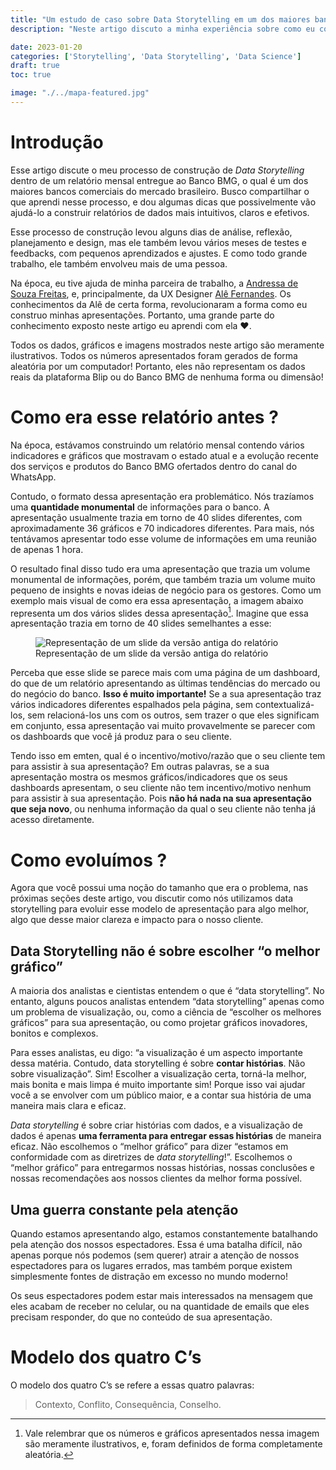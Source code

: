 ```yaml
---
title: "Um estudo de caso sobre Data Storytelling em um dos maiores bancos brasileiros"
description: "Neste artigo discuto a minha experiência sobre como eu construi e melhorei o *Data Storytelling* de minhas apresentações para um dos maiores bancos do mercado brasileiro."

date: 2023-01-20
categories: ['Storytelling', 'Data Storytelling', 'Data Science']
draft: true
toc: true

image: "./../mapa-featured.jpg"
---
```


# Introdução

Esse artigo discute o meu processo de construção de *Data Storytelling* dentro de um relatório mensal entregue ao Banco BMG, o qual é um dos maiores bancos comerciais do mercado brasileiro. Busco compartilhar o que aprendi nesse processo, e dou algumas dicas que possivelmente vão ajudá-lo a construir relatórios de dados mais intuitivos, claros e efetivos.

Esse processo de construção levou alguns dias de análise, reflexão, planejamento e design, mas ele também levou vários meses de testes e feedbacks, com pequenos aprendizados e ajustes. E como todo grande trabalho, ele também envolveu mais de uma pessoa. 

Na época, eu tive ajuda de minha parceira de trabalho, a [Andressa de Souza Freitas](https://www.linkedin.com/in/andressa-de-souza-freitas-697195177/), e, principalmente, da UX Designer [Alê Fernandes](https://www.linkedin.com/in/alefernandesbranding/). Os conhecimentos da Alê de certa forma, revolucionaram a forma como eu construo minhas apresentações. Portanto, uma grande parte do conhecimento exposto neste artigo eu aprendi com ela ❤️.


::: {.callout-important}
Todos os dados, gráficos e imagens mostrados neste artigo são meramente ilustrativos. Todos os números apresentados foram gerados de forma aleatória por um computador! Portanto, eles não representam os dados reais da plataforma Blip ou do Banco BMG de nenhuma forma ou dimensão!
:::

# Como era esse relatório antes ?

Na época, estávamos construindo um relatório mensal contendo vários indicadores e gráficos que mostravam o estado atual e a evolução recente dos serviços e produtos do Banco BMG ofertados dentro do canal do WhatsApp.

Contudo, o formato dessa apresentação era problemático. Nós trazíamos uma **quantidade monumental** de informações para o banco. A apresentação usualmente trazia em torno de 40 slides diferentes, com aproximadamente 36 gráficos e 70 indicadores diferentes. Para mais, nós tentávamos apresentar todo esse volume de informações em uma reunião de apenas 1 hora.

O resultado final disso tudo era uma apresentação que trazia um volume monumental de informações, porém, que também trazia um volume muito pequeno de insights e novas ideias de negócio para os gestores. Como um exemplo mais visual de como era essa apresentação, a imagem abaixo representa um dos vários slides dessa apresentação^[Vale relembrar que os números e gráficos apresentados nessa imagem são meramente ilustrativos, e, foram definidos de forma completamente aleatória.]. Imagine que essa apresentação trazia em torno de 40 slides semelhantes a esse:

![Representação de um slide da versão antiga do relatório](./../print-report1.png)

Perceba que esse slide se parece mais com uma página de um dashboard, do que de um relatório apresentando as últimas tendências do mercado ou do negócio do banco. **Isso é muito importante!** Se a sua apresentação traz vários indicadores diferentes espalhados pela página, sem contextualizá-los, sem relacioná-los uns com os outros, sem trazer o que eles significam em conjunto, essa apresentação vai muito provavelmente se parecer com os dashboards que você já produz para o seu cliente.

Tendo isso em emten, qual é o incentivo/motivo/razão que o seu cliente tem para assistir à sua apresentação? Em outras palavras, se a sua apresentação mostra os mesmos gráficos/indicadores que os seus dashboards apresentam, o seu cliente não tem incentivo/motivo nenhum para assistir à sua apresentação. Pois **não há nada na sua apresentação que seja novo**, ou nenhuma informação da qual o seu cliente não tenha já acesso diretamente.

# Como evoluímos ?

Agora que você possui uma noção do tamanho que era o problema, nas próximas seções deste artigo, vou discutir como nós utilizamos data storytelling para evoluir esse modelo de apresentação para algo melhor, algo que desse maior clareza e impacto para o nosso cliente.


## Data Storytelling não é sobre escolher "o melhor gráfico"

A maioria dos analistas e cientistas entendem o que é "data storytelling". No entanto, alguns poucos analistas entendem "data storytelling" apenas como um problema de visualização, ou, como a ciência de "escolher os melhores gráficos" para sua apresentação, ou como projetar gráficos inovadores, bonitos e complexos.

Para esses analistas, eu digo: "a visualização é um aspecto importante dessa matéria. Contudo, data storytelling é sobre **contar histórias**. Não sobre visualização". Sim! Escolher a visualização certa, torná-la melhor, mais bonita e mais limpa é muito importante sim! Porque isso vai ajudar você a se envolver com um público maior, e a contar sua história de uma maneira mais clara e eficaz.

*Data storytelling* é sobre criar histórias com dados, e a visualização de dados é apenas **uma ferramenta para entregar essas histórias** de maneira eficaz. Não escolhemos o "melhor gráfico" para dizer "estamos em conformidade com as diretrizes de *data storytelling*!". Escolhemos o "melhor gráfico" para entregarmos nossas histórias, nossas conclusões e nossas recomendações aos nossos clientes da melhor forma possível.

## Uma guerra constante pela atenção

Quando estamos apresentando algo, estamos constantemente batalhando pela atenção dos nossos espectadores. Essa é uma batalha difícil, não apenas porque nós podemos (sem querer) atrair a atenção de nossos espectadores para os lugares errados, mas também porque existem simplesmente fontes de distração em excesso no mundo moderno!

Os seus espectadores podem estar mais interessados na mensagem que eles acabam de receber no celular, ou na quantidade de emails que eles precisam responder, do que no conteúdo de sua apresentação. 


# Modelo dos quatro C's

O modelo dos quatro C's se refere a essas quatro palavras:

> Contexto, Conflito, Consequência, Conselho.
